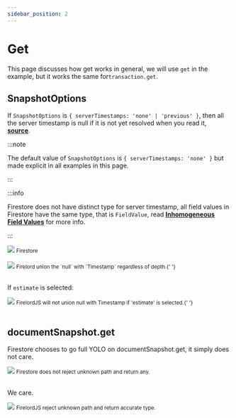```yaml
---
sidebar_position: 2
---
```


# Get

This page discusses how get works in general, we will use `get` in the example, but it works the same for`transaction.get`.

## SnapshotOptions

If `SnapshotOptions` is `{ serverTimestamps: 'none' | 'previous' }`, then all the server timestamp is null if it is not yet resolved when you read it, **[source](https://stackoverflow.com/a/65627037/5338829)**.

:::note

The default value of `SnapshotOptions` is `{ serverTimestamps: 'none' }` but made explicit in all examples in this page.

:::

:::info

Firestore does not have distinct type for server timestamp, all field values in Firestore have the same type, that is `FieldValue`, read **[Inhomogeneous Field Values](/1.x.x/guides/inhomogeneous_field_values)** for more info.

:::

<div style={{ display: 'flex', flexDirection: 'column', alignItems: 'center' }}>
	<img src="/firelord/get1.png" />
	<small>Firestore</small>
</div>
<br />
<div style={{ display: 'flex', flexDirection: 'column', alignItems: 'center' }}>
	<img src="/firelord/get2.png" />
	<small>
		Firelord union the `null` with `Timestamp` regardless of depth.{' '}
	</small>
</div>

<br />

If `estimate` is selected:

<div style={{ display: 'flex', justifyContent: 'space-around' }}>
	<div
		style={{ display: 'flex', flexDirection: 'column', alignItems: 'center' }}
	>
		<img src="/firelord/get3.png" />
		<small>
			FirelordJS will not union null with Timestamp if 'estimate' is
			selected.{' '}
		</small>
	</div>
</div>
<br />

## documentSnapshot.get

Firestore chooses to go full YOLO on documentSnapshot.get, it simply does not care.

<div style={{ display: 'flex', flexDirection: 'column', alignItems: 'center' }}>
	<img src="/firelord/get4.png" />
	<small>Firestore does not reject unknown path and return any.</small>
</div>
<br />

We care.

<div style={{ display: 'flex', flexDirection: 'column', alignItems: 'center' }}>
	<img src="/firelord/get5.png" />
	<small>FirelordJS reject unknown path and return accurate type.</small>
</div>
